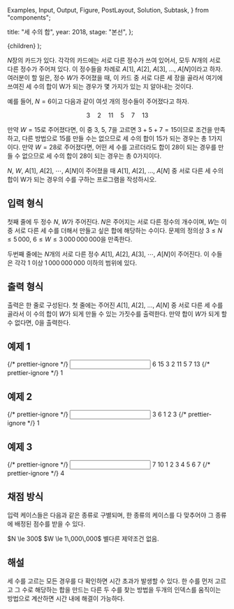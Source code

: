  Examples,
  Input,
  Output,
  Figure,
  PostLayout,
  Solution,
  Subtask,
} from "components";

  title: "세 수의 합",
  year: 2018,
  stage: "본선",
};

  <PostLayout meta={meta}>{children}</PostLayout>
);

$N$장의 카드가 있다. 각각의 카드에는 서로 다른 정수가 쓰여 있어서, 모두 $N$개의 서로 다른 정수가 주어져 있다. 이 정수들을 차례로 $A[1]$, $A[2]$, $A[3]$, ..., $A[N]$이라고 하자. 여러분이 할 일은, 정수 $W$가 주어졌을 때, 이 카드 중 서로 다른 세 장을 골라서 여기에 쓰여진 세 수의 합이 W가 되는 경우가 몇 가지가 있는 지 알아내는 것이다.

예를 들어, $N=6$이고 다음과 같이 여섯 개의 정수들이 주어졌다고 하자.

$$
3 \quad 2 \quad 11 \quad 5 \quad 7 \quad 13
$$

만약 $W=15$로 주어졌다면, 이 중 $3$, $5$, $7$을 고르면 $3+5+7=15$이므로 조건을 만족하고, 다른 방법으로 $15$를 만들 수는 없으므로 세 수의 합이 $15$가 되는 경우는 총 $1$가지이다. 만약 $W=28$로 주어졌다면, 어떤 세 수를 고르더라도 합이 $28$이 되는 경우를 만들 수 없으므로 세 수의 합이 $28$이 되는 경우는 총 0가지이다.

$N$, $W$, $A[1]$, $A[2]$, $\cdots$, $A[N]$이 주어졌을 때 $A[1]$, $A[2]$, ..., $A[N]$ 중 서로 다른 세 수의 합이 W가 되는 경우의 수를 구하는 프로그램을 작성하시오.

## 입력 형식

첫째 줄에 두 정수 $N$, $W$가 주어진다. $N$은 주어지는 서로 다른 정수의 개수이며, $W$는 이 중 서로 다른 세 수를 더해서 만들고 싶은 합에 해당하는 수이다. 문제의 정의상 $3 \le N \le 5\,000$, $6 \le W \le 3\,000\,000\,000$을 만족한다.

두번째 줄에는 $N$개의 서로 다른 정수 $A[1]$, $A[2]$, $A[3]$, $\cdots$, $A[N]$이 주어진다. 이 수들은 각각 $1$ 이상 $1\,000\,000\,000$ 이하의 범위에 있다.

## 출력 형식

출력은 한 줄로 구성된다. 첫 줄에는 주어진 $A[1]$, $A[2]$, ..., $A[N]$ 중 서로 다른 세 수를 골라서 이 수의 합이 $W$가 되게 만들 수 있는 가짓수를 출력한다. 만약 합이 $W$가 되게 할 수 없다면, $0$을 출력한다.

## 예제 1

<Examples>
  {/* prettier-ignore */}
  <Input>
    6 15
    3 2 11 5 7 13
  </Input>
  {/* prettier-ignore */}
  <Output>
    1
  </Output>
</Examples>

## 예제 2

<Examples>
  {/* prettier-ignore */}
  <Input>
    3 6
    1 2 3
  </Input>
  {/* prettier-ignore */}
  <Output>
    1
  </Output>
</Examples>

## 예제 3

<Examples>
  {/* prettier-ignore */}
  <Input>
    7 10
    1 2 3 4 5 6 7
  </Input>
  {/* prettier-ignore */}
  <Output>
    4
  </Output>
</Examples>

## 채점 방식

입력 케이스들은 다음과 같은 종류로 구별되며, 한 종류의 케이스를 다 맞추어야 그 종류에 배정된 점수를 받을 수 있다.

<Subtask index={1} score={13}>
  $N \le 300$
</Subtask>
<Subtask index={2} score={31}>
  $W \le 1\,000\,000$
</Subtask>
<Subtask index={3} score={56}>
  별다른 제약조건 없음.
</Subtask>

## 해설

<Solution>
  세 수를 고르는 모든 경우를 다 확인하면 시간 초과가 발생할 수 있다. 한 수를
  먼저 고르고 그 수로 해당하는 합을 만드는 다른 두 수를 찾는 방법을 두개의
  인덱스를 움직이는 방법으로 계산하면 시간 내에 해결이 가능하다.
</Solution>
